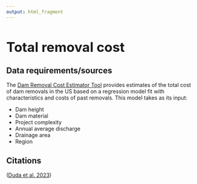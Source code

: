 ```yaml
---
output: html_fragment
---
```


<style type="text/css">
  h1{
  font-size: 2.5em;
}
</style>

# Total removal cost

## Data requirements/sources
The [Dam Removal Cost Estimator Tool](https://wrises.shinyapps.io/DamRemovalCostPredictiveModel/) provides estimates of the total cost of dam removals in the US based on a regression model fit with characteristics and costs of past removals. This model takes as its input:

* Dam height
* Dam material
* Project complexity
* Annual average discharge
* Drainage area
* Region

## Citations
([Duda et al. 2023](https://doi.org/10.3389/fevo.2023.1215471))